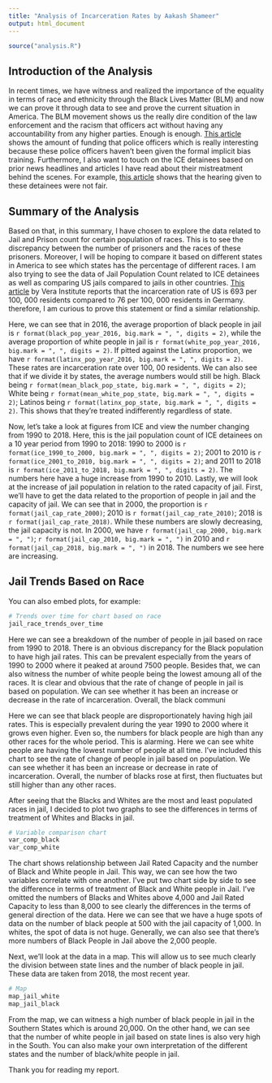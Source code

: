 ```yaml
---
title: "Analysis of Incarceration Rates by Aakash Shameer"
output: html_document
---
```


```r
source("analysis.R")
```

## Introduction of the Analysis

In recent times, we have witness and realized the importance of the equality in terms of race and ethnicity through the Black Lives Matter (BLM) and now we can prove it through data to see and prove the current situation in America. The BLM movement shows us the really dire condition of the law enforcement and the racism that officers act without having any accountability from any higher parties. Enough is enough. [This article ](https://www.aclu.org/news/criminal-law-reform/black-lives-matter-is-about-more-than-the-police/) shows the amount of funding that police officers which is really interesting because these police officers haven't been given the formal implicit bias training. Furthermore, I also want to touch on the ICE detainees based on prior news headlines and articles I have read about their mistreatment behind the scenes. For example, [this article](https://www.aclu.org/issues/immigrants-rights/ice-and-border-patrol-abuses) shows that the hearing given to these detainees were not fair.

## Summary of the Analysis

Based on that, in this summary, I have chosen to explore the data related to Jail and Prison count for certain population of races. This is to see the discrepancy between the number of prisoners and the races of these prisoners. Moreover, I will be hoping to compare it based on different states in America to see which states has the percentage of different races. I am also trying to see the data of Jail Population Count related to ICE detainees as well as comparing US jails compared to jails in other countries. [This article](https://www.vera.org/publications/sentencing-and-prison-practices-in-germany-and-the-netherlands-implications-for-the-united-states) by Vera Institute reports that the incarceration rate of US is 693 per 100, 000 residents compared to 76 per 100, 000 residents in Germany. therefore, I am curious to prove this statement or find a similar relationship. 

Here, we can see that in 2016, the average proportion of black people in jail is `r format(black_pop_year_2016, big.mark = ", ", digits = 2)`, while the average proportion of white people in jail is `r format(white_pop_year_2016, big.mark = ", ", digits = 2)`. If pitted against the Latinx proportion, we have `r format(latinx_pop_year_2016, big.mark = ", ", digits = 2)`. These rates are incarceration rate over 100, 00 residents. We can also see that if we divide it by states, the average numbers would still be high. Black being `r format(mean_black_pop_state, big.mark = ", ", digits = 2)`; White being  `r format(mean_white_pop_state, big.mark = ", ", digits = 2)`; Latinos being  `r format(latinx_pop_state, big.mark = ", ", digits = 2)`. This shows that they're treated indifferently regardless of state.

Now, let's take a look at figures from ICE and view the number changing from 1990 to 2018. Here, this is the jail population count of ICE detainees on a 10 year period from 1990 to 2018: 1990 to 2000 is `r format(ice_1990_to_2000, big.mark = ", ", digits = 2)`; 2001 to 2010 is `r format(ice_2001_to_2010, big.mark = ", ", digits = 2)`; and 2011 to 2018 is `r format(ice_2011_to_2018, big.mark = ", ", digits = 2)`. The numbers here have a huge increase from 1990 to 2010. Lastly, we will look at the increase of jail population in relation to the rated capacity of jail. First, we'll have to get the data related to the proportion of people in jail and the capacity of jail. We can see that in 2000, the proportion is `r format(jail_cap_rate_2000)`; 2010 is `r format(jail_cap_rate_2010)`; 2018 is `r format(jail_cap_rate_2018)`. While these numbers are slowly decreasing, the jail capacity is not. In 2000, we have `r format(jail_cap_2000, big.mark = ", ")`; `r format(jail_cap_2010, big.mark = ", ")` in 2010 and `r format(jail_cap_2018, big.mark = ", ")` in 2018. The numbers we see here are increasing.

## Jail Trends Based on Race

You can also embed plots, for example:

``` r
# Trends over time for chart based on race
jail_race_trends_over_time
```

Here we can see a breakdown of the number of people in jail based on race from 1990 to 2018. There is an obvious discrepancy for the Black population to have high jail rates. This can be prevalent especially from the years of 1990 to 2000 where it peaked at around 7500 people. Besides that, we can also witness the number of white people being the lowest amoung all of the races. It is clear and obvious that the rate of change of people in jail is based on population. We can see whether it has been an increase or decrease in the rate of incarceration. Overall, the black communi

Here we can see that black people are disproportionately having high jail rates. This is especially prevalent during the year 1990 to 2000 where it grows even higher. Even so, the numbers for black people are high than any other races for the whole period. This is alarming. Here we can see white people are having the lowest number of people at all time. I've included this chart to see the rate of change of people in jail based on population. We can see whether it has been an increase or decrease in rate of incarceration. Overall, the number of blacks rose at first, then fluctuates but still higher than any other races. 

After seeing that the Blacks and Whites are the most and least populated races in jail, I decided to plot two graphs to see the differences in terms of treatment of Whites and Blacks in jail. 

``` r
# Variable comparison chart
var_comp_black
var_comp_white
```


The chart shows relationship between Jail Rated Capacity and the number of Black and White people in Jail. This way, we can see how the two variables correlate with one another. I've put two chart side by side to see the difference in terms of treatment of Black and White people in Jail. I've omitted the numbers of Blacks and Whites above 4,000 and Jail Rated Capacity to less than 8,000 to see clearly the differences in the terms of general direction of the data. Here we can see that we have a huge spots of data on the number of black people at 500 with the jail capacity of 1,000. In whites, the spot of data is not huge. Generally, we can also see that there's more numbers of Black People in Jail above the 2,000 people. 

Next, we'll look at the data in a map. This will allow us to see much clearly the division between state lines and the number of black people in jail. These data are taken from 2018, the most recent year. 

``` r
# Map
map_jail_white
map_jail_black
```

From the map, we can witness a high number of black people in jail in the Southern States which is around 20,000. On the other hand, we can see that the number of white people in jail based on state lines is also very high in the South. You can also make your own interpretation of the different states and the number of black/white people in jail. 

Thank you for reading my report. 
